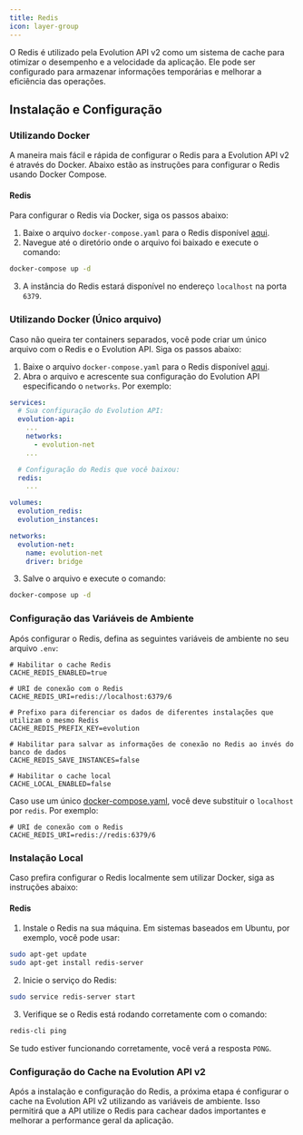```yaml
---
title: Redis
icon: layer-group
---
```


O Redis é utilizado pela Evolution API v2 como um sistema de cache para otimizar o desempenho e a velocidade da aplicação. Ele pode ser configurado para armazenar informações temporárias e melhorar a eficiência das operações.

## Instalação e Configuração

### Utilizando Docker

A maneira mais fácil e rápida de configurar o Redis para a Evolution API v2 é através do Docker. Abaixo estão as instruções para configurar o Redis usando Docker Compose.

#### Redis

Para configurar o Redis via Docker, siga os passos abaixo:

1. Baixe o arquivo `docker-compose.yaml` para o Redis disponível [aqui](https://github.com/EvolutionAPI/evolution-api/blob/2.2.3/Docker/redis/docker-compose.yaml).
2. Navegue até o diretório onde o arquivo foi baixado e execute o comando:

```bash
docker-compose up -d
```

3. A instância do Redis estará disponível no endereço `localhost` na porta `6379`.


### Utilizando Docker (Único arquivo)

Caso não queira ter containers separados, você pode criar um único arquivo com o Redis e o Evolution API. Siga os passos abaixo:

1. Baixe o arquivo `docker-compose.yaml` para o Redis disponível [aqui](https://github.com/EvolutionAPI/evolution-api/blob/2.2.3/Docker/redis/docker-compose.yaml).
2. Abra o arquivo e acrescente sua configuração do Evolution API especificando o `networks`. Por exemplo:

```yaml
services:
  # Sua configuração do Evolution API:
  evolution-api:
    ...
    networks:
      - evolution-net
    ...

  # Configuração do Redis que você baixou:
  redis:
    ...

volumes:
  evolution_redis:
  evolution_instances:

networks:
  evolution-net:
    name: evolution-net
    driver: bridge
```
3. Salve o arquivo e execute o comando:
```bash
docker-compose up -d
```

### Configuração das Variáveis de Ambiente

Após configurar o Redis, defina as seguintes variáveis de ambiente no seu arquivo `.env`:

```env
# Habilitar o cache Redis
CACHE_REDIS_ENABLED=true

# URI de conexão com o Redis
CACHE_REDIS_URI=redis://localhost:6379/6

# Prefixo para diferenciar os dados de diferentes instalações que utilizam o mesmo Redis
CACHE_REDIS_PREFIX_KEY=evolution

# Habilitar para salvar as informações de conexão no Redis ao invés do banco de dados
CACHE_REDIS_SAVE_INSTANCES=false

# Habilitar o cache local
CACHE_LOCAL_ENABLED=false
```

Caso use um único [docker-compose.yaml](#utilizando-docker-único-arquivo), você deve substituir o `localhost` por `redis`. Por exemplo:
```env
# URI de conexão com o Redis
CACHE_REDIS_URI=redis://redis:6379/6
```

### Instalação Local

Caso prefira configurar o Redis localmente sem utilizar Docker, siga as instruções abaixo:

#### Redis

1. Instale o Redis na sua máquina. Em sistemas baseados em Ubuntu, por exemplo, você pode usar:

```bash
sudo apt-get update
sudo apt-get install redis-server
```

2. Inicie o serviço do Redis:

```bash
sudo service redis-server start
```

3. Verifique se o Redis está rodando corretamente com o comando:

```bash
redis-cli ping
```

Se tudo estiver funcionando corretamente, você verá a resposta `PONG`.

### Configuração do Cache na Evolution API v2

Após a instalação e configuração do Redis, a próxima etapa é configurar o cache na Evolution API v2 utilizando as variáveis de ambiente. Isso permitirá que a API utilize o Redis para cachear dados importantes e melhorar a performance geral da aplicação.
